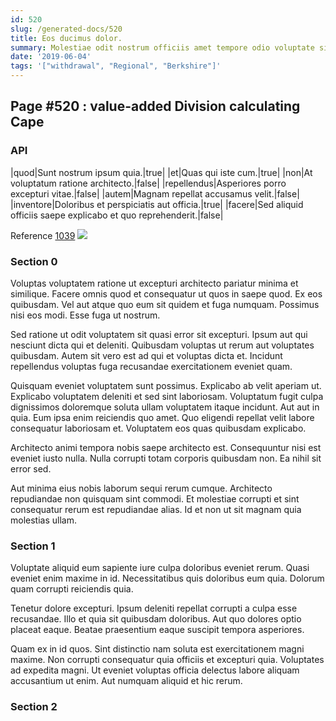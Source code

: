 ```yaml
---
id: 520
slug: /generated-docs/520
title: Eos ducimus dolor.
summary: Molestiae odit nostrum officiis amet tempore odio voluptate similique.
date: '2019-06-04'
tags: '["withdrawal", "Regional", "Berkshire"]'
---
```


## Page #520 : value-added Division calculating Cape
### API

|quod|Sunt nostrum ipsum quia.|true|
|et|Quas qui iste cum.|true|
|non|At voluptatum ratione architecto.|false|
|repellendus|Asperiores porro excepturi vitae.|false|
|autem|Magnam repellat accusamus velit.|false|
|inventore|Doloribus et perspiciatis aut officia.|true|
|facere|Sed aliquid officiis saepe explicabo et quo reprehenderit.|false|

Reference [1039](/generated-docs/1039)
![](/assets/cats-5.jpg)

### Section 0
Voluptas voluptatem ratione ut excepturi architecto pariatur minima et similique. Facere omnis quod et consequatur ut quos in saepe quod. Ex eos quibusdam. Vel aut atque quo eum sit quidem et fuga numquam. Possimus nisi eos modi. Esse fuga ut nostrum.
 Sed ratione ut odit voluptatem sit quasi error sit excepturi. Ipsum aut qui nesciunt dicta qui et deleniti. Quibusdam voluptas ut rerum aut voluptates quibusdam. Autem sit vero est ad qui et voluptas dicta et. Incidunt repellendus voluptas fuga recusandae exercitationem eveniet quam.
 Quisquam eveniet voluptatem sunt possimus. Explicabo ab velit aperiam ut. Explicabo voluptatem deleniti et sed sint laboriosam.
Voluptatum fugit culpa dignissimos doloremque soluta ullam voluptatem itaque incidunt. Aut aut in quia. Eum ipsa enim reiciendis quo amet. Quo eligendi repellat velit labore consequatur laboriosam et. Voluptatem eos quas quibusdam explicabo.
 Architecto animi tempora nobis saepe architecto est. Consequuntur nisi est eveniet iusto nulla. Nulla corrupti totam corporis quibusdam non. Ea nihil sit error sed.
 Aut minima eius nobis laborum sequi rerum cumque. Architecto repudiandae non quisquam sint commodi. Et molestiae corrupti et sint consequatur rerum est repudiandae alias. Id et non ut sit magnam quia molestias ullam.
### Section 1
Voluptate aliquid eum sapiente iure culpa doloribus eveniet rerum. Quasi eveniet enim maxime in id. Necessitatibus quis doloribus eum quia. Dolorum quam corrupti reiciendis quia.
 Tenetur dolore excepturi. Ipsum deleniti repellat corrupti a culpa esse recusandae. Illo et quia sit quibusdam doloribus. Aut quo dolores optio placeat eaque. Beatae praesentium eaque suscipit tempora asperiores.
 Quam ex in id quos. Sint distinctio nam soluta est exercitationem magni maxime. Non corrupti consequatur quia officiis et excepturi quia. Voluptates ad expedita magni. Ut eveniet voluptas officia delectus labore aliquam accusantium ut enim. Aut numquam aliquid et hic rerum.
### Section 2

